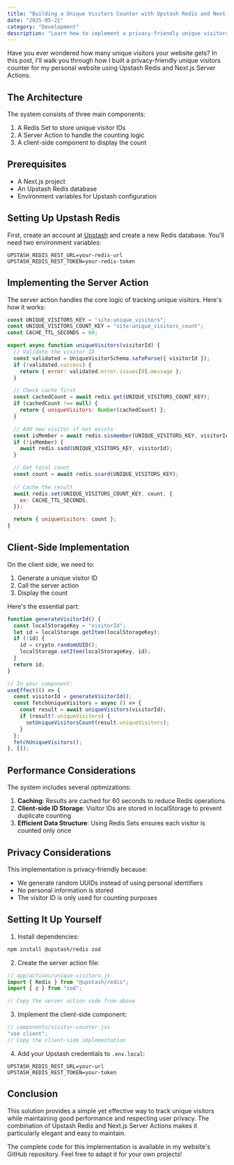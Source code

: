 ```yaml
---
title: "Building a Unique Visitors Counter with Upstash Redis and Next.js Server Actions"
date: "2025-05-21"
category: "Development"
description: "Learn how to implement a privacy-friendly unique visitors counter using Upstash Redis and Next.js Server Actions - perfect for personal websites and blogs."
---
```


Have you ever wondered how many unique visitors your website gets? In this post, I'll walk you through how I built a privacy-friendly unique visitors counter for my personal website using Upstash Redis and Next.js Server Actions.

## The Architecture

The system consists of three main components:
1. A Redis Set to store unique visitor IDs
2. A Server Action to handle the counting logic
3. A client-side component to display the count

## Prerequisites

- A Next.js project
- An Upstash Redis database
- Environment variables for Upstash configuration

## Setting Up Upstash Redis

First, create an account at [Upstash](https://upstash.com/) and create a new Redis database. You'll need two environment variables:

```env
UPSTASH_REDIS_REST_URL=your-redis-url
UPSTASH_REDIS_REST_TOKEN=your-redis-token
```

## Implementing the Server Action

The server action handles the core logic of tracking unique visitors. Here's how it works:

```js
const UNIQUE_VISITORS_KEY = "site:unique_visitors";
const UNIQUE_VISITORS_COUNT_KEY = "site:unique_visitors_count";
const CACHE_TTL_SECONDS = 60;

export async function uniqueVisitors(visitorId) {
  // Validate the visitor ID
  const validated = UniqueVisitorSchema.safeParse({ visitorId });
  if (!validated.success) {
    return { error: validated.error.issues[0].message };
  }

  // Check cache first
  const cachedCount = await redis.get(UNIQUE_VISITORS_COUNT_KEY);
  if (cachedCount !== null) {
    return { uniqueVisitors: Number(cachedCount) };
  }

  // Add new visitor if not exists
  const isMember = await redis.sismember(UNIQUE_VISITORS_KEY, visitorId);
  if (!isMember) {
    await redis.sadd(UNIQUE_VISITORS_KEY, visitorId);
  }

  // Get total count
  const count = await redis.scard(UNIQUE_VISITORS_KEY);
  
  // Cache the result
  await redis.set(UNIQUE_VISITORS_COUNT_KEY, count, {
    ex: CACHE_TTL_SECONDS,
  });

  return { uniqueVisitors: count };
}
```

## Client-Side Implementation

On the client side, we need to:
1. Generate a unique visitor ID
2. Call the server action
3. Display the count

Here's the essential part:

```js
function generateVisitorId() {
  const localStorageKey = "visitorId";
  let id = localStorage.getItem(localStorageKey);
  if (!id) {
    id = crypto.randomUUID();
    localStorage.setItem(localStorageKey, id);
  }
  return id;
}

// In your component:
useEffect(() => {
  const visitorId = generateVisitorId();
  const fetchUniqueVisitors = async () => {
    const result = await uniqueVisitors(visitorId);
    if (result?.uniqueVisitors) {
      setUniqueVisitorsCount(result.uniqueVisitors);
    }
  };
  fetchUniqueVisitors();
}, []);
```

## Performance Considerations

The system includes several optimizations:
1. **Caching**: Results are cached for 60 seconds to reduce Redis operations
2. **Client-side ID Storage**: Visitor IDs are stored in localStorage to prevent duplicate counting
3. **Efficient Data Structure**: Using Redis Sets ensures each visitor is counted only once

## Privacy Considerations

This implementation is privacy-friendly because:
- We generate random UUIDs instead of using personal identifiers
- No personal information is stored
- The visitor ID is only used for counting purposes

## Setting It Up Yourself

1. Install dependencies:
```bash
npm install @upstash/redis zod
```

2. Create the server action file:
```javascript
// app/actions/unique-visitors.js
import { Redis } from "@upstash/redis";
import { z } from "zod";

// Copy the server action code from above
```

3. Implement the client-side component:
```javascript
// components/visitor-counter.jsx
"use client";
// Copy the client-side implementation
```

4. Add your Upstash credentials to `.env.local`:
```env
UPSTASH_REDIS_REST_URL=your-url
UPSTASH_REDIS_REST_TOKEN=your-token
```

## Conclusion

This solution provides a simple yet effective way to track unique visitors while maintaining good performance and respecting user privacy. The combination of Upstash Redis and Next.js Server Actions makes it particularly elegant and easy to maintain.

The complete code for this implementation is available in my website's GitHub repository. Feel free to adapt it for your own projects!
